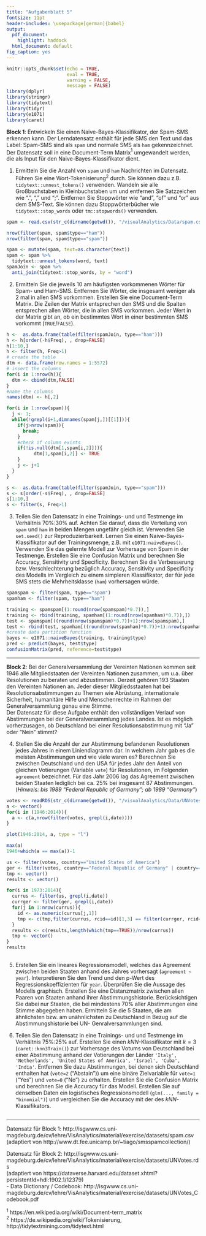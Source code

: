 ```yaml
---
title: "Aufgabenblatt 5"
fontsize: 11pt
header-includes: \usepackage[german]{babel}
output:
  pdf_document:
    highlight: haddock
  html_document: default
fig_caption: yes
---
```


```r
knitr::opts_chunk$set(echo = TRUE, 
                      eval = TRUE,
                      warning = FALSE,
                      message = FALSE)
library(dplyr)
library(stringr)
library(tidytext)
library(tidyr)
library(e1071)
library(caret)
```


**Block 1**: Entwickeln Sie einen Naive-Bayes-Klassifikator, der Spam-SMS erkennen kann. Der Lerndatensatz enthält für jede SMS den Text und das Label: Spam-SMS sind als `spam` und normale SMS als `ham` gekennzeichnet. Der Datensatz soll in eine Document-Term Matrix$^1$  umgewandelt werden, die als Input für den Naive-Bayes-Klassifikator dient.

1. Ermitteln Sie die Anzahl von `spam` und `ham` Nachrichten im Datensatz. Führen Sie eine Wort-Tokenisierung$^2$ durch. Sie können dazu z.B. `tidytext::unnest_tokens()` verwenden. Wandeln sie alle Großbuchstaben in Kleinbuchstaben um und entfernen Sie Satzzeichen wie ".", "," und ";". Entfernen Sie Stoppwörter wie "and", "of" und "or" aus dem SMS-Text. Sie können dazu Stoppwörterbücher wie `tidytext::stop_words` oder `tm::stopwords()` verwenden.

```r
spam <- read.csv(str_c(dirname(getwd()), "/visualAnalytics/Data/spam.csv"))

nrow(filter(spam, spam$type=="ham"))
nrow(filter(spam, spam$type=="spam"))

spam <- mutate(spam, text=as.character(text))
spam <- spam %>%
  tidytext::unnest_tokens(word, text)
spamJoin <- spam %>%
  anti_join(tidytext::stop_words, by = "word")

```

2. Ermitteln Sie die jeweils 10 am häufigsten vorkommenen Wörter für Spam- und Ham-SMS. Entfernen Sie Wörter, die insgesamt weniger als 2 mal in allen SMS vorkommen. Erstellen Sie eine Document-Term Matrix. Die Zeilen der Matrix entsprechen den SMS und die Spalten entsprechen allen Wörter, die in allen SMS vorkommen. Jeder Wert in der Matrix gibt an, ob ein bestimmtes Wort in einer bestimmten SMS vorkommt (`TRUE`/`FALSE`).

```r
h <-  as.data.frame(table(filter(spamJoin, type=="ham")))
h <- h[order(-h$Freq), , drop=FALSE]
h[1:10,]
h <- filter(h, Freq>1)
# create the table
dtm <- data.frame(row.names = 1:5572)
# insert the columns
for(i in 1:nrow(h)){
  dtm <- cbind(dtm,FALSE)
}
#name the columns
names(dtm) <- h[,2]

for(i in 1:nrow(spam)){
  j <- 1;
  while(!grepl(i+1,dimnames(spam[j,])[[1]])){
    if(j>nrow(spam)){
      break;
    }
    #check if column exists
    if(!is.null(dtm[1,spam[i,2]])){
          dtm[1,spam[i,2]] <- TRUE
    }
    j <- j+1
  }
}

s <-  as.data.frame(table(filter(spamJoin, type=="spam")))
s <- s[order(-s$Freq), , drop=FALSE]
s[1:10,]
s <- filter(s, Freq>1)

```

3. Teilen Sie den Datensatz in eine Trainings- und und Testmenge im Verhältnis 70%:30% auf. Achten Sie darauf, dass die Verteilung von `spam` und `ham` in beiden Mengen ungefähr gleich ist. Verwenden Sie `set.seed()` zur Reproduzierbarkeit. Lernen Sie einen Naive-Bayes-Klassifikator auf der Trainingsmenge, z.B. mit `e1071:naiveBayes()`. Verwenden Sie das gelernte Modell zur Vorhersage von Spam in der Testmenge. Erstellen Sie eine Confusion Matrix und berechnen Sie Accuracy, Sensitivity und Specificity. Berechnen Sie die Verbesserung bzw. Verschlechterung bezüglich Accuracy, Sensitivity und Specificity des Modells im Vergleich zu einem simpleren Klassifikator, der für jede SMS stets die Mehrheitsklasse (`ham`) vorhersagen würde.

```r
spamspam <- filter(spam, type=="spam")
spamham <- filter(spam, type=="ham")

training <- spamspam[(1:round(nrow(spamspam)*0.7)),] 
training <- rbind(training, spamham[(1:round(nrow(spamham)*0.7)),])
test <- spamspam[((round(nrow(spamspam)*0.7))+1):nrow(spamspam),]
test <- rbind(test, spamham[((round(nrow(spamham)*0.7))+1):nrow(spamham),])
#create data partition function
bayes <- e1071::naiveBayes(training, training$type)
pred <- predict(bayes, test$type)
confusionMatrix(pred, reference=test$type)
```

------

**Block 2**: Bei der Generalversammlung der Vereinten Nationen kommen seit 1946 alle Mitgliedstaaten der Vereinten Nationen zusammen, um u.a. über Resolutionen zu beraten und abzustimmen. Derzeit gehören 193 Staaten den Vereinten Nationen an. Jeder dieser Mitgliedsstaaten hat bei Resolutionsabstimmungen zu Themen wie Abrüstung, internationale Sicherheit, humanitäre Hilfe und Menschenrechte im Rahmen der Generalversammlung genau eine Stimme.  
Der Datensatz für diese Aufgabe enthält den vollständigen Verlauf von Abstimmungen bei der Generalversammlung jedes Landes. Ist es möglich vorherzusagen, ob Deutschland bei einer Resolutionsabstimmung mit "Ja" oder "Nein" stimmt?

4. Stellen Sie die Anzahl der zur Abstimmung befandenen Resolutionen jedes Jahres in einem Liniendiagramm dar. In welchem Jahr gab es die meisten Abstimmungen und wie viele waren es? Berechnen Sie zwischen Deutschland und den USA für jedes Jahr den Anteil von gleichen Votierungen (Variable `vote`) für Resolutionen, im Folgenden `agreement` bezeichnet. Für das Jahr 2006 lag das Agreement zwischen beiden Staaten lediglich bei ca. 25% bei insgesamt 87 Abstimmungen. (_Hinweis: bis 1989 "Federal Republic of Germany"; ab 1989 "Germany"_) 
```r

votes <- readRDS(str_c(dirname(getwd()), "/visualAnalytics/Data/UNVotes.rds"))
a <- vector()
for(i in (1946:2014)){
  a <- c(a,nrow(filter(votes, grepl(i,date))))
}

plot(1946:2014, a, type = "l")

max(a)
1946+which(a == max(a))-1

us <- filter(votes, country=="United States of America")
ger <- filter(votes, country=="Federal Republic of Germany" | country=="Germany")
tmp <- vector()
results <- vector()

for(i in 1973:2014){
  currus <- filter(us, grepl(i,date))
  currger <- filter(ger, grepl(i,date))
  for(j in 1:nrow(currus)){
    id <- as.numeric(currus[j,1])
    tmp <- c(tmp,filter(currus, rcid==id)[1,3] == filter(currger, rcid==id)[1,3])
  }
  results <- c(results,length(which(tmp==TRUE))/nrow(currus))
  tmp <- vector()
}
results
  

```
5. Erstellen Sie ein lineares Regressionsmodell, welches das Agreement zwischen beiden Staaten anhand des Jahres vorhersagt (`agreement ~ year`). Interpretieren Sie den Trend und den p-Wert des Regressionskoeffizienten für `year`. Überprüfen Sie die Aussage des Modells graphisch. Erstellen Sie eine Distanzmatrix zwischen allen Paaren von Staaten anhand ihrer Abstimmungshistorie. Berücksichtigen Sie dabei nur Staaten, die bei mindestens 70% aller Abstimmungen eine Stimme abgegeben haben. Ermitteln Sie die 5 Staaten, die am ähnlichsten bzw. am unähnlichsten zu Deutschland in Bezug auf die Abstimmungshistorie bei UN- Genralversammlungen sind.

6. Teilen Sie den Datensatz in eine Trainings- und und Testmenge im Verhältnis 75%:25% auf. Erstellen Sie einen $kNN$-Klassifikator mit $k=3$ (`caret::knn3Train()`) zur Vorhersage des Votums von Deutschland bei einer Abstimmung anhand der Votierungen der Länder ` 'Italy', 'Netherlands', 'United States of America', 'Israel', 'Cuba', 'India'`. Entfernen Sie dazu Abstimmungen, bei denen sich Deutschland enthalten hat (`vote=2` ("Abstain")) um eine binäre Zielvariable für `vote=1` ("Yes") und `vote=0` ("No") zu erhalten. Erstellen Sie die Confusion Matrix und berechnen Sie die Accuracy für das Modell. Erstellen Sie auf denselben Daten ein logistisches Regressionsmodell (`glm(..., family = "binomial")`) und vergleichen Sie die Accuracy mit der des $kNN$-Klassifikators.


```r

```

------
Datensatz für Block 1: http://isgwww.cs.uni-magdeburg.de/cv/lehre/VisAnalytics/material/exercise/datasets/spam.csv  
(adaptiert von http://www.dt.fee.unicamp.br/~tiago/smsspamcollection/)

Datensatz für Block 2: http://isgwww.cs.uni-magdeburg.de/cv/lehre/VisAnalytics/material/exercise/datasets/UNVotes.rds  
(adaptiert von https://dataverse.harvard.edu/dataset.xhtml?persistentId=hdl:1902.1/12379)  
- Data Dictionary / Codebook: http://isgwww.cs.uni-magdeburg.de/cv/lehre/VisAnalytics/material/exercise/datasets/UNVotes_Codebook.pdf

$^1$ https://en.wikipedia.org/wiki/Document-term_matrix  
$^2$ https://de.wikipedia.org/wiki/Tokenisierung, http://tidytextmining.com/tidytext.html
